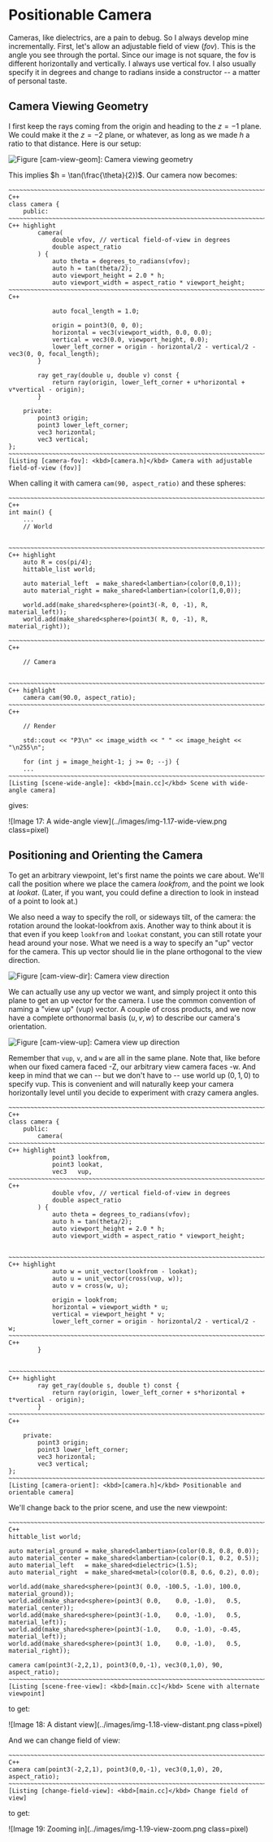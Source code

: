 # Positionable Camera

Cameras, like dielectrics, are a pain to debug. So I always develop mine incrementally. First, let's
allow an adjustable field of view (_fov_). This is the angle you see through the portal. Since our
image is not square, the fov is different horizontally and vertically. I always use vertical fov. I
also usually specify it in degrees and change to radians inside a constructor -- a matter of
personal taste.

## Camera Viewing Geometry

I first keep the rays coming from the origin and heading to the $z = -1$ plane. We could make it the
$z = -2$ plane, or whatever, as long as we made $h$ a ratio to that distance. Here is our setup:

![Figure [cam-view-geom]: Camera viewing geometry](../images/fig-1.14-cam-view-geom.jpg)

This implies $h = \tan(\frac{\theta}{2})$. Our camera now becomes:

    ~~~~~~~~~~~~~~~~~~~~~~~~~~~~~~~~~~~~~~~~~~~~~~~~~~~~~~~~~~~~~~~~~~~~~~~~~~~~~~~~~~~~~~~~~~~~ C++
    class camera {
        public:
    ~~~~~~~~~~~~~~~~~~~~~~~~~~~~~~~~~~~~~~~~~~~~~~~~~~~~~~~~~~~~~~~~~~~~~~~~~~~~~~~~~~ C++ highlight
            camera(
                double vfov, // vertical field-of-view in degrees
                double aspect_ratio
            ) {
                auto theta = degrees_to_radians(vfov);
                auto h = tan(theta/2);
                auto viewport_height = 2.0 * h;
                auto viewport_width = aspect_ratio * viewport_height;
    ~~~~~~~~~~~~~~~~~~~~~~~~~~~~~~~~~~~~~~~~~~~~~~~~~~~~~~~~~~~~~~~~~~~~~~~~~~~~~~~~~~~~~~~~~~~~ C++

                auto focal_length = 1.0;

                origin = point3(0, 0, 0);
                horizontal = vec3(viewport_width, 0.0, 0.0);
                vertical = vec3(0.0, viewport_height, 0.0);
                lower_left_corner = origin - horizontal/2 - vertical/2 - vec3(0, 0, focal_length);
            }

            ray get_ray(double u, double v) const {
                return ray(origin, lower_left_corner + u*horizontal + v*vertical - origin);
            }

        private:
            point3 origin;
            point3 lower_left_corner;
            vec3 horizontal;
            vec3 vertical;
    };
    ~~~~~~~~~~~~~~~~~~~~~~~~~~~~~~~~~~~~~~~~~~~~~~~~~~~~~~~~~~~~~~~~~~~~~~~~~~~~~~~~~~~~~~~~~~~~~~~~
    [Listing [camera-fov]: <kbd>[camera.h]</kbd> Camera with adjustable field-of-view (fov)]

When calling it with camera `cam(90, aspect_ratio)` and these spheres:

    ~~~~~~~~~~~~~~~~~~~~~~~~~~~~~~~~~~~~~~~~~~~~~~~~~~~~~~~~~~~~~~~~~~~~~~~~~~~~~~~~~~~~~~~~~~~~ C++
    int main() {
        ...
        // World


    ~~~~~~~~~~~~~~~~~~~~~~~~~~~~~~~~~~~~~~~~~~~~~~~~~~~~~~~~~~~~~~~~~~~~~~~~~~~~~~~~~~ C++ highlight
        auto R = cos(pi/4);
        hittable_list world;

        auto material_left  = make_shared<lambertian>(color(0,0,1));
        auto material_right = make_shared<lambertian>(color(1,0,0));

        world.add(make_shared<sphere>(point3(-R, 0, -1), R, material_left));
        world.add(make_shared<sphere>(point3( R, 0, -1), R, material_right));

    ~~~~~~~~~~~~~~~~~~~~~~~~~~~~~~~~~~~~~~~~~~~~~~~~~~~~~~~~~~~~~~~~~~~~~~~~~~~~~~~~~~~~~~~~~~~~ C++

        // Camera


    ~~~~~~~~~~~~~~~~~~~~~~~~~~~~~~~~~~~~~~~~~~~~~~~~~~~~~~~~~~~~~~~~~~~~~~~~~~~~~~~~~~ C++ highlight
        camera cam(90.0, aspect_ratio);
    ~~~~~~~~~~~~~~~~~~~~~~~~~~~~~~~~~~~~~~~~~~~~~~~~~~~~~~~~~~~~~~~~~~~~~~~~~~~~~~~~~~~~~~~~~~~~ C++

        // Render

        std::cout << "P3\n" << image_width << " " << image_height << "\n255\n";

        for (int j = image_height-1; j >= 0; --j) {
        ...
    ~~~~~~~~~~~~~~~~~~~~~~~~~~~~~~~~~~~~~~~~~~~~~~~~~~~~~~~~~~~~~~~~~~~~~~~~~~~~~~~~~~~~~~~~~~~~~~~~
    [Listing [scene-wide-angle]: <kbd>[main.cc]</kbd> Scene with wide-angle camera]

gives:

![Image 17: A wide-angle view](../images/img-1.17-wide-view.png class=pixel)

## Positioning and Orienting the Camera

To get an arbitrary viewpoint, let's first name the points we care about. We'll call the position
where we place the camera _lookfrom_, and the point we look at _lookat_. (Later, if you want, you
could define a direction to look in instead of a point to look at.)

We also need a way to specify the roll, or sideways tilt, of the camera: the rotation around the
lookat-lookfrom axis. Another way to think about it is that even if you keep `lookfrom` and `lookat`
constant, you can still rotate your head around your nose. What we need is a way to specify an "up"
vector for the camera. This up vector should lie in the plane orthogonal to the view direction.

![Figure [cam-view-dir]: Camera view direction](../images/fig-1.15-cam-view-dir.jpg)

We can actually use any up vector we want, and simply project it onto this plane to get an up vector
for the camera. I use the common convention of naming a "view up" (_vup_) vector. A couple of cross
products, and we now have a complete orthonormal basis $(u,v,w)$ to describe our camera's
orientation.

![Figure [cam-view-up]: Camera view up direction](../images/fig-1.16-cam-view-up.jpg)

Remember that `vup`, `v`, and `w` are all in the same plane. Note that, like before when our fixed
camera faced -Z, our arbitrary view camera faces -w. And keep in mind that we can -- but we don't
have to -- use world up $(0,1,0)$ to specify vup. This is convenient and will naturally keep your
camera horizontally level until you decide to experiment with crazy camera angles.

    ~~~~~~~~~~~~~~~~~~~~~~~~~~~~~~~~~~~~~~~~~~~~~~~~~~~~~~~~~~~~~~~~~~~~~~~~~~~~~~~~~~~~~~~~~~~~ C++
    class camera {
        public:
            camera(
    ~~~~~~~~~~~~~~~~~~~~~~~~~~~~~~~~~~~~~~~~~~~~~~~~~~~~~~~~~~~~~~~~~~~~~~~~~~~~~~~~~~ C++ highlight
                point3 lookfrom,
                point3 lookat,
                vec3   vup,
    ~~~~~~~~~~~~~~~~~~~~~~~~~~~~~~~~~~~~~~~~~~~~~~~~~~~~~~~~~~~~~~~~~~~~~~~~~~~~~~~~~~~~~~~~~~~~ C++
                double vfov, // vertical field-of-view in degrees
                double aspect_ratio
            ) {
                auto theta = degrees_to_radians(vfov);
                auto h = tan(theta/2);
                auto viewport_height = 2.0 * h;
                auto viewport_width = aspect_ratio * viewport_height;


    ~~~~~~~~~~~~~~~~~~~~~~~~~~~~~~~~~~~~~~~~~~~~~~~~~~~~~~~~~~~~~~~~~~~~~~~~~~~~~~~~~~ C++ highlight
                auto w = unit_vector(lookfrom - lookat);
                auto u = unit_vector(cross(vup, w));
                auto v = cross(w, u);

                origin = lookfrom;
                horizontal = viewport_width * u;
                vertical = viewport_height * v;
                lower_left_corner = origin - horizontal/2 - vertical/2 - w;
    ~~~~~~~~~~~~~~~~~~~~~~~~~~~~~~~~~~~~~~~~~~~~~~~~~~~~~~~~~~~~~~~~~~~~~~~~~~~~~~~~~~~~~~~~~~~~ C++
            }


    ~~~~~~~~~~~~~~~~~~~~~~~~~~~~~~~~~~~~~~~~~~~~~~~~~~~~~~~~~~~~~~~~~~~~~~~~~~~~~~~~~~ C++ highlight
            ray get_ray(double s, double t) const {
                return ray(origin, lower_left_corner + s*horizontal + t*vertical - origin);
            }
    ~~~~~~~~~~~~~~~~~~~~~~~~~~~~~~~~~~~~~~~~~~~~~~~~~~~~~~~~~~~~~~~~~~~~~~~~~~~~~~~~~~~~~~~~~~~~ C++

        private:
            point3 origin;
            point3 lower_left_corner;
            vec3 horizontal;
            vec3 vertical;
    };
    ~~~~~~~~~~~~~~~~~~~~~~~~~~~~~~~~~~~~~~~~~~~~~~~~~~~~~~~~~~~~~~~~~~~~~~~~~~~~~~~~~~~~~~~~~~~~~~~~
    [Listing [camera-orient]: <kbd>[camera.h]</kbd> Positionable and orientable camera]

We'll change back to the prior scene, and use the new viewpoint:

    ~~~~~~~~~~~~~~~~~~~~~~~~~~~~~~~~~~~~~~~~~~~~~~~~~~~~~~~~~~~~~~~~~~~~~~~~~~~~~~~~~~~~~~~~~~~~ C++
    hittable_list world;

    auto material_ground = make_shared<lambertian>(color(0.8, 0.8, 0.0));
    auto material_center = make_shared<lambertian>(color(0.1, 0.2, 0.5));
    auto material_left   = make_shared<dielectric>(1.5);
    auto material_right  = make_shared<metal>(color(0.8, 0.6, 0.2), 0.0);

    world.add(make_shared<sphere>(point3( 0.0, -100.5, -1.0), 100.0, material_ground));
    world.add(make_shared<sphere>(point3( 0.0,    0.0, -1.0),   0.5, material_center));
    world.add(make_shared<sphere>(point3(-1.0,    0.0, -1.0),   0.5, material_left));
    world.add(make_shared<sphere>(point3(-1.0,    0.0, -1.0), -0.45, material_left));
    world.add(make_shared<sphere>(point3( 1.0,    0.0, -1.0),   0.5, material_right));

    camera cam(point3(-2,2,1), point3(0,0,-1), vec3(0,1,0), 90, aspect_ratio);
    ~~~~~~~~~~~~~~~~~~~~~~~~~~~~~~~~~~~~~~~~~~~~~~~~~~~~~~~~~~~~~~~~~~~~~~~~~~~~~~~~~~~~~~~~~~~~~~~~
    [Listing [scene-free-view]: <kbd>[main.cc]</kbd> Scene with alternate viewpoint]

to get:

![Image 18: A distant view](../images/img-1.18-view-distant.png class=pixel)

And we can change field of view:

    ~~~~~~~~~~~~~~~~~~~~~~~~~~~~~~~~~~~~~~~~~~~~~~~~~~~~~~~~~~~~~~~~~~~~~~~~~~~~~~~~~~~~~~~~~~~~ C++
    camera cam(point3(-2,2,1), point3(0,0,-1), vec3(0,1,0), 20, aspect_ratio);
    ~~~~~~~~~~~~~~~~~~~~~~~~~~~~~~~~~~~~~~~~~~~~~~~~~~~~~~~~~~~~~~~~~~~~~~~~~~~~~~~~~~~~~~~~~~~~~~~~
    [Listing [change-field-view]: <kbd>[main.cc]</kbd> Change field of view]

to get:

![Image 19: Zooming in](../images/img-1.19-view-zoom.png class=pixel)
